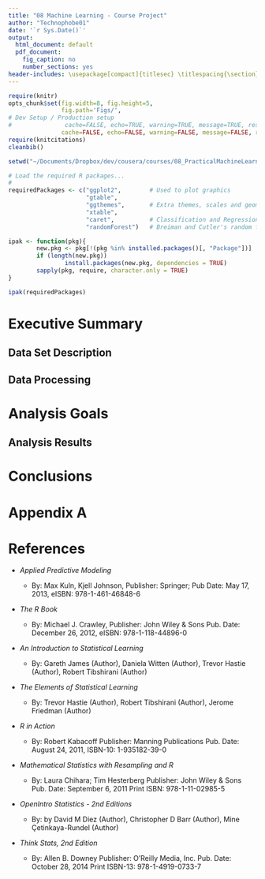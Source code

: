 ```yaml
---
title: "08 Machine Learning - Course Project"
author: "Technophobe01"
date: '`r Sys.Date()`'
output:
  html_document: default
  pdf_document:
    fig_caption: no
    number_sections: yes
header-includes: \usepackage[compact]{titlesec} \titlespacing{\section}{0pt}{0pt}{0pt}
---
```


```r
require(knitr)
opts_chunk$set(fig.width=8, fig.height=5, 
               fig.path='Figs/',
# Dev Setup / Production setup
#               cache=FALSE, echo=TRUE, warning=TRUE, message=TRUE, results='show')
               cache=FALSE, echo=FALSE, warning=FALSE, message=FALSE, results='show')
require(knitcitations)
cleanbib()
```

```r
setwd("~/Documents/Dropbox/dev/cousera/courses/08_PracticalMachineLearning/00_Course_Work/CourseProject")

# Load the required R packages...
#
requiredPackages <- c("ggplot2",        # Used to plot graphics 
                      "gtable",
                      "ggthemes",       # Extra themes, scales and geoms for ggplot (Very cool!)
                      "xtable",
                      "caret",          # Classification and Regression Training Library
                      "randomForest")   # Breiman and Cutler's random forests for classification and regression

ipak <- function(pkg){
        new.pkg <- pkg[!(pkg %in% installed.packages()[, "Package"])]
        if (length(new.pkg))
                install.packages(new.pkg, dependencies = TRUE)
        sapply(pkg, require, character.only = TRUE)
}

ipak(requiredPackages)
```

# Executive Summary  

## Data Set Description

## Data Processing

# Analysis Goals

## Analysis Results

# Conclusions

\pagebreak

# Appendix A


\pagebreak


# **References**

- *Applied Predictive Modeling*   

    - By: Max Kuln, Kjell Johnson, Publisher: Springer; Pub Date: May 17, 2013, eISBN: 978-1-461-46848-6

- *The R Book*   

    - By: Michael J. Crawley, Publisher: John Wiley & Sons Pub. Date: December 26, 2012, eISBN: 978-1-118-44896-0   
    
- *An Introduction to Statistical Learning*

    - By: Gareth James (Author), Daniela Witten (Author), Trevor Hastie (Author), Robert Tibshirani (Author)

- *The Elements of Statistical Learning*

    - By: Trevor Hastie (Author), Robert Tibshirani (Author), Jerome Friedman (Author)

- *R in Action*    

    - By: Robert Kabacoff Publisher: Manning Publications Pub. Date: August 24, 2011, ISBN-10: 1-935182-39-0   

- *Mathematical Statistics with Resampling and R*

    - By: Laura Chihara; Tim Hesterberg Publisher: John Wiley & Sons Pub. Date: September 6, 2011 Print ISBN: 978-1-11-02985-5   

- *OpenIntro Statistics - 2nd Editions*

    - By: by David M Diez (Author), Christopher D Barr (Author), Mine Çetinkaya-Rundel (Author) 

- *Think Stats, 2nd Edition*

    - By: Allen B. Downey Publisher: O'Reilly Media, Inc. Pub. Date: October 28, 2014 Print ISBN-13: 978-1-4919-0733-7

[0]: https://class.coursera.org/predmachlearn-030
[1]: http://stat.ethz.ch/R-manual/R-devel/library/datasets/html/mtcars.html
[2]: https://github.com/Technophobe01/courses/tree/master/08_RegressionModels/00_Course_Work/CourseProject

